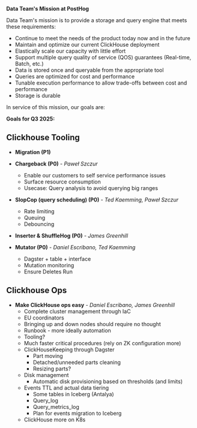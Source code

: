 **Data Team's Mission at PostHog**

Data Team's mission is to provide a storage and query engine that meets these requirements:
- Continue to meet the needs of the product today now and in the future
- Maintain and optimize our current ClickHouse deployment
- Elastically scale our capacity with little effort
- Support multiple query quality of service (QOS) guarantees (Real-time, Batch, etc.)
- Data is stored once and queryable from the appropriate tool
- Queries are optimized for cost and performance
- Tunable execution performance to allow trade-offs between cost and performance
- Storage is durable

In service of this mission, our goals are:

**Goals for Q3 2025:**

## Clickhouse Tooling

- **Migration (P1)**

- **Chargeback (P0)** - _Paweł Szczur_
    - Enable our customers to self service performance issues
    - Surface resource consumption
    - Usecase: Query analysis to avoid querying big ranges

- **SlopCop (query scheduling) (P0)** - _Ted Kaemming, Paweł Szczur_
    - Rate limiting
    - Queuing
    - Debouncing

- **Inserter & ShuffleHog (P0)** - _James Greenhill_

- **Mutator (P0)** - _Daniel Escribano, Ted Kaemming_
    - Dagster + table + interface
    - Mutation monitoring
    - Ensure Deletes Run

## Clickhouse Ops

- **Make ClickHouse ops easy** - _Daniel Escribano, James Greenhill_
    - Complete cluster management through IaC
    - EU coordinators
    - Bringing up and down nodes should require no thought
    - Runbook - more ideally automation
    - Tooling? 
    - Much faster critical procedures (rely on ZK configuration more)
    - ClickHouseKeeping through Dagster
        - Part moving
        - Detached/unneeded parts cleaning
        - Resizing parts?
    - Disk management
        - Automatic disk provisioning based on thresholds (and limits)
    - Events TTL and actual data tiering
        - Some tables in Iceberg (Antalya)
        - Query_log
        - Query_metrics_log
        - Plan for events migration to Iceberg
    - ClickHouse more on K8s
